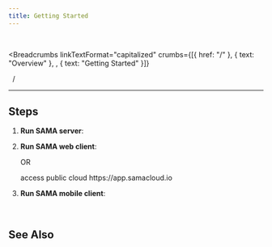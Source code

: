 ```yaml
---
title: Getting Started
---
```


<br />



<Breadcrumbs
  linkTextFormat="capitalized"
  crumbs={[{ href: "/" }, { text: "Overview" }, , { text: "Getting Started" }]}
>
  <Icon slot="index" name="seti:powershell" />
  <span slot="separator">&nbsp;&nbsp;/&nbsp;</span>
</Breadcrumbs>

---


## Steps

<Steps>

1. **Run SAMA server**:

   <LinkCard
     title="SAMA server - GitHub"
     target="_blank"
     href="https://github.com/SAMA-Communications/sama-server?tab=readme-ov-file#development"
   />

2. **Run SAMA web client**:

   <LinkCard
     title="SAMA WEB client - GitHub"
     target="_blank"
     href="https://github.com/SAMA-Communications/sama-client?tab=readme-ov-file#development"
   />

   OR

   <CardGrid>
     <Card title="SAMA cloud" icon="cloud-download">
       access public cloud https://app.samacloud.io
     </Card>
   </CardGrid>

3. **Run SAMA mobile client**:

   <LinkCard
     title="SAMA Flutter - GitHub"
     target="_blank"
     href="https://github.com/SAMA-Communications/sama-client-flutter?tab=readme-ov-file#development"
   />

</Steps>

<br />

## See Also

<CardGrid>
  <LinkCard
    title="Deployment - Server"
    href="deployment/server"
    description="Run your own server."
  />
  <LinkCard
    title="Deployment - Client SDK"
    href="deployment/client-sdk"
    description="Use our client SDK to interact with the SAMA server."
  />
</CardGrid>
<LinkCard
  title="SAMA server - Deployment"
  target="_blank"
  href="https://github.com/SAMA-Communications/sama-server?tab=readme-ov-file#deployment"
  description="Deploying the SAMA application can be done easily with Docker, whether you want a complete setup with all dependencies..."
/>
